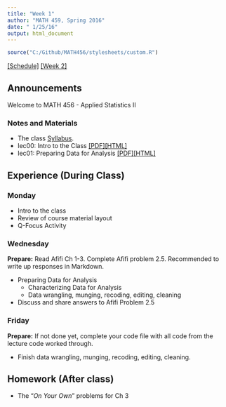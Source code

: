 ```yaml
---
title: "Week 1"
author: "MATH 459, Spring 2016"
date: " 1/25/16"
output: html_document
---
```

```r
source("C:/Github/MATH456/stylesheets/custom.R")
```
[[Schedule]](Schedule.html) [[Week 2]](wk02.html)

## Announcements
Welcome to MATH 456 - Applied Statistics II

### Notes and Materials
* The class [Syllabus](./Syllabus.html). 
* lec00: Intro to the Class [[PDF]](notes/lec00_Intro.pdf)[[HTML]](notes/lec00_Intro.html)
* lec01: Preparing Data for Analysis [[PDF]](notes/lec01_data_prep.pdf)[[HTML]](notes/lec01_data_prep.html)


## Experience (During Class)
### Monday
* Intro to the class
* Review of course material layout
* Q-Focus Activity


### Wednesday
**Prepare:** Read Afifi Ch 1-3. Complete Afifi problem 2.5. 
Recommended to write up responses in Markdown. 

* Preparing Data for Analysis
    - Characterizing Data for Analysis
    - Data wrangling, munging, recoding, editing, cleaning
* Discuss and share answers to Afifi Problem 2.5


### Friday
**Prepare:** If not done yet, complete your code file with all code 
  from the lecture code worked through. 

* Finish data wrangling, munging, recoding, editing, cleaning.

## Homework (After class)
* The "_On Your Own_" problems for Ch 3

